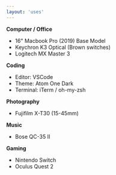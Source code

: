 ```yaml
---
layout: 'uses'
---
```


**Computer / Office**

- 16" Macbook Pro (2019) Base Model
- Keychron K3 Optical (Brown switches)
- Logitech MX Master 3

**Coding**

- Editor: VSCode
- Theme: Atom One Dark
- Terminal: iTerm / oh-my-zsh

**Photography**

- Fujifilm X-T30 (15-45mm)

**Music**

- Bose QC-35 II

**Gaming**

- Nintendo Switch
- Oculus Quest 2
